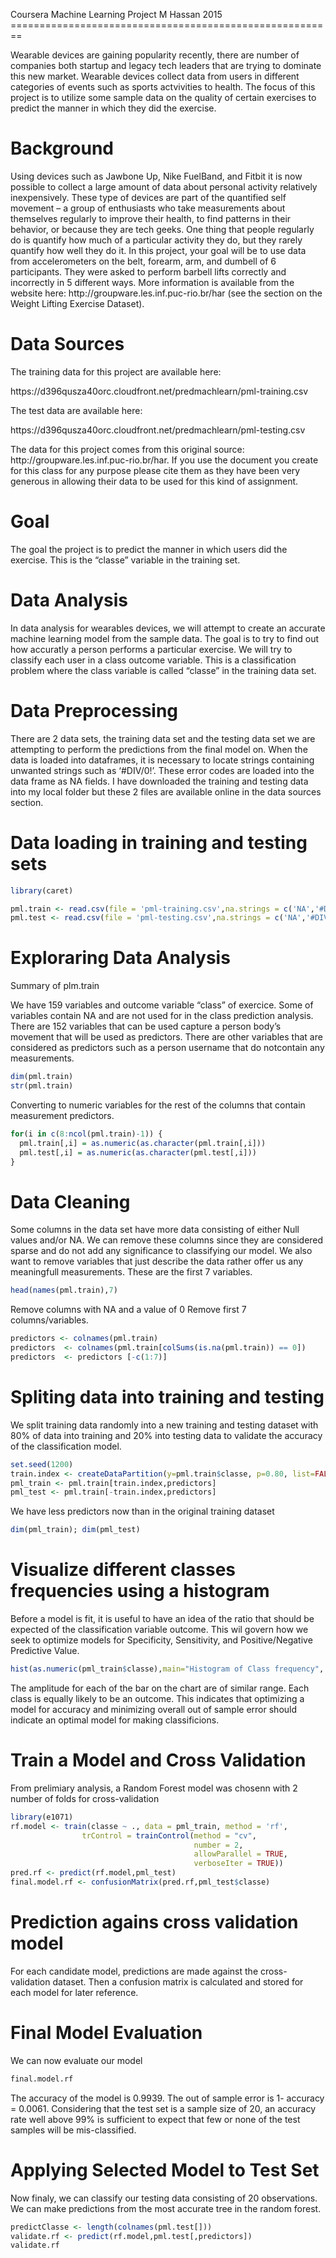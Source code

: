 Coursera Machine Learning Project
M Hassan
2015
========================================================

Wearable devices are gaining popularity recently, there are number of companies both startup and legacy tech leaders that are trying to dominate this new market. Wearable devices collect data from users in different categories of events such as sports actvivities to health. The focus of this project is to utilize some sample data on the quality of certain exercises to predict the manner in which they did the exercise.

Background
========================================================

Using devices such as Jawbone Up, Nike FuelBand, and Fitbit it is now possible to collect a large amount of data about personal activity relatively inexpensively. These type of devices are part of the quantified self movement – a group of enthusiasts who take measurements about themselves regularly to improve their health, to find patterns in their behavior, or because they are tech geeks. One thing that people regularly do is quantify how much of a particular activity they do, but they rarely quantify how well they do it. In this project, your goal will be to use data from accelerometers on the belt, forearm, arm, and dumbell of 6 participants. They were asked to perform barbell lifts correctly and incorrectly in 5 different ways. More information is available from the website here: http://groupware.les.inf.puc-rio.br/har (see the section on the Weight Lifting Exercise Dataset). 


Data Sources
========================================================
The training data for this project are available here:

https://d396qusza40orc.cloudfront.net/predmachlearn/pml-training.csv

The test data are available here:

https://d396qusza40orc.cloudfront.net/predmachlearn/pml-testing.csv

The data for this project comes from this original source: http://groupware.les.inf.puc-rio.br/har. If you use the document you create for this class for any purpose please cite them as they have been very generous in allowing their data to be used for this kind of assignment.

Goal
========================================================
The goal the project is to predict the manner in which users did the exercise. This is the "classe" variable in the training set. 

Data Analysis
========================================================
In data analysis for wearables devices, we will attempt to create an accurate machine learning model from the sample data. The goal is to try to find out how accuratly a person performs a particular exercise. We will try to classify each user in a class outcome variable. This is a classification problem where the class variable is called "classe" in the training data set.

Data Preprocessing
========================================================

There are 2 data sets, the training data set and the testing data set we are attempting to perform the predictions from the final model on. When the data is loaded into dataframes, it is necessary to locate strings containing unwanted strings such as ‘#DIV/0!'. These error codes are loaded into the data frame as NA fields. I have downloaded the training and testing data into my local folder but these 2 files are available online in the data sources section.


Data loading in training and testing sets
========================================================
```r
library(caret)

pml.train <- read.csv(file = 'pml-training.csv',na.strings = c('NA','#DIV/0!',''))
pml.test <- read.csv(file = 'pml-testing.csv',na.strings = c('NA','#DIV/0!',''))
```


Exploraring Data Analysis
========================================================
Summary of plm.train

We have 159 variables and outcome variable "class" of exercice. Some of variables contain NA and are not used for in the class prediction analysis. There are 152 variables that can be used capture a person body's movement that will be used as predictors. There are other variables that are considered as predictors such as a person username that do notcontain any measurements.


```r
dim(pml.train)
str(pml.train)
```

Converting to numeric variables for the rest of the columns that contain measurement predictors.
```r
for(i in c(8:ncol(pml.train)-1)) {
  pml.train[,i] = as.numeric(as.character(pml.train[,i]))
  pml.test[,i] = as.numeric(as.character(pml.test[,i]))
}
```

Data Cleaning
========================================================

Some columns in the data set have more data consisting of either Null values and/or NA. We can remove these columns since they are considered sparse and do not add any significance to classifying our model. We also want to remove variables that just describe the data rather offer us any meaningfull measurements. These are the first 7 variables.

```r
head(names(pml.train),7)
```

Remove columns with NA and a value of 0
Remove first 7 columns/variables.

```r
predictors <- colnames(pml.train)
predictors  <- colnames(pml.train[colSums(is.na(pml.train)) == 0])
predictors  <- predictors [-c(1:7)]
```

Spliting data into training and testing 
========================================================
We split training data randomly into a new training and testing dataset with 80% of data into training and 20% into testing data to validate the accuracy of the classification model.


```r
set.seed(1200)
train.index <- createDataPartition(y=pml.train$classe, p=0.80, list=FALSE)
pml_train <- pml.train[train.index,predictors]
pml_test <- pml.train[-train.index,predictors]
```

We have less predictors now than in the original training dataset

```r
dim(pml_train); dim(pml_test)
```
Visualize different classes frequencies using a histogram
=========================================================
Before a model is fit, it is useful to have an idea of the ratio that should be expected of the classification variable outcome. This wil govern how we seek to optimize models for Specificity, Sensitivity, and Positive/Negative Predictive Value. 
```r
hist(as.numeric(pml_train$classe),main="Histogram of Class frequency", ylab="Frequency",xlab='Classes',breaks=5, col='blue', freq=T)
```

The amplitude for each of the bar on the chart are of similar range. Each class is equally likely to be an outcome. This indicates that optimizing a model for accuracy and minimizing overall out of sample error should indicate an optimal model for making classificions.

Train a Model and Cross Validation
========================================
From prelimiary analysis, a Random Forest model was chosenn with 2 number of folds for cross-validation

```r
library(e1071)
rf.model <- train(classe ~ ., data = pml_train, method = 'rf', 
                trControl = trainControl(method = "cv", 
                                         number = 2, 
                                         allowParallel = TRUE, 
                                         verboseIter = TRUE))
pred.rf <- predict(rf.model,pml_test)
final.model.rf <- confusionMatrix(pred.rf,pml_test$classe)
```

Prediction agains cross validation model
========================================
For each candidate model, predictions are made against the cross-validation dataset. Then a confusion matrix is calculated and stored for each model for later reference.

Final Model Evaluation
======================
We can now evaluate our model

```r
final.model.rf 
```

The accuracy of the model is 0.9939. The out of sample error is 1- accuracy = 0.0061. Considering that the test set is a sample size of 20, an accuracy rate well above 99% is sufficient to expect that few or none of the test samples will be mis-classified.

Applying Selected Model to Test Set
===================================

Now finaly, we can classify our testing data consisting of 20 observations. We can make predictions from the most accurate tree in the random forest.

```r
predictClasse <- length(colnames(pml.test[]))
validate.rf <- predict(rf.model,pml.test[,predictors])
validate.rf
```

